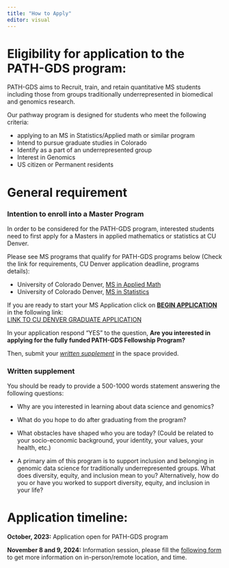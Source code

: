 ```yaml
---
title: "How to Apply"
editor: visual
---
```


# Eligibility for application to the PATH-GDS program:

PATH-GDS aims to Recruit, train, and retain quantitative MS students including those from groups traditionally underrepresented in biomedical and genomics research.

Our pathway program is designed for students who meet the following criteria:

-   applying to an MS in Statistics/Applied math or similar program
-   Intend to pursue graduate studies in Colorado
-   Identify as a part of an underrepresented group
-   Interest in Genomics
-   US citizen or Permanent residents

# General requirement

### Intention to enroll into a Master Program

In order to be considered for the PATH-GDS program, interested students need to first apply for a Masters in applied mathematics or statistics at CU Denver.

Please see MS programs that qualify for PATH-GDS programs below (Check the link for requirements, CU Denver application deadline, programs details):

-   University of Colorado Denver, [MS in Applied Math](https://clas.ucdenver.edu/mathematical-and-statistical-sciences/master-science-applied-mathematics)
-   University of Colorado Denver, [MS in Statistics](https://clas.ucdenver.edu/mathematical-and-statistical-sciences/master-science-statistics)

If you are ready to start your MS Application click on [**BEGIN APPLICATION**]{.underline} in the following link:\
[LINK TO CU DENVER GRADUATE APPLICATION](https://clas.ucdenver.edu/mathematical-and-statistical-sciences/prospective-students)

In your application respond "YES" to the question, **Are you interested in applying for the fully funded PATH-GDS Fellowship Program?**

Then, submit your [*written supplement*]{.underline} in the space provided.

### Written supplement

You should be ready to provide a 500-1000 words statement answering the following questions:

-   Why are you interested in learning about data science and genomics?

-   What do you hope to do after graduating from the program?

-   What obstacles have shaped who you are today? (Could be related to your socio-economic background, your identity, your values, your health, etc.) 

-   A primary aim of this program is to support inclusion and belonging in genomic data science for traditionally underrepresented groups. What does diversity, equity, and inclusion mean to you? Alternatively, how do you or have you worked to support diversity, equity, and inclusion in your life? 

# Application timeline:

**October, 2023:** Application open for PATH-GDS program

**November 8 and 9, 2024:** Information session, please fill the [following form](https://forms.office.com/r/kLQw9QuD5n) to get more information on in-person/remote location, and time.

